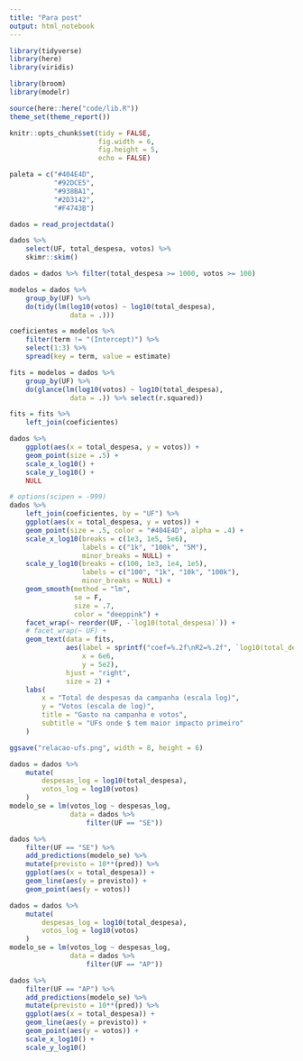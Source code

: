 ---
title: "Para post"
output: html_notebook
---

```{r echo=FALSE, message=FALSE, warning=FALSE}
library(tidyverse)
library(here)
library(viridis)

library(broom)
library(modelr)

source(here::here("code/lib.R"))
theme_set(theme_report())

knitr::opts_chunk$set(tidy = FALSE,
                      fig.width = 6,
                      fig.height = 5,
                      echo = FALSE)

paleta = c("#404E4D",
           "#92DCE5",
           "#938BA1",
           "#2D3142",
           "#F4743B")
```

```{r read}
dados = read_projectdata()
```

```{r}
dados %>% 
    select(UF, total_despesa, votos) %>% 
    skimr::skim()

dados = dados %>% filter(total_despesa >= 1000, votos >= 100)
```

```{r}
modelos = dados %>% 
    group_by(UF) %>% 
    do(tidy(lm(log10(votos) ~ log10(total_despesa), 
               data = .)))

coeficientes = modelos %>% 
    filter(term != "(Intercept)") %>% 
    select(1:3) %>% 
    spread(key = term, value = estimate)

fits = modelos = dados %>% 
    group_by(UF) %>% 
    do(glance(lm(log10(votos) ~ log10(total_despesa), 
               data = .)) %>% select(r.squared))

fits = fits %>% 
    left_join(coeficientes)

```

```{r}
dados %>% 
    ggplot(aes(x = total_despesa, y = votos)) + 
    geom_point(size = .5) + 
    scale_x_log10() +
    scale_y_log10() +
    NULL
```


```{r}
# options(scipen = -999)
dados %>% 
    left_join(coeficientes, by = "UF") %>%
    ggplot(aes(x = total_despesa, y = votos)) + 
    geom_point(size = .5, color = "#404E4D", alpha = .4) + 
    scale_x_log10(breaks = c(1e3, 1e5, 5e6), 
                  labels = c("1k", "100k", "5M"), 
                  minor_breaks = NULL) +
    scale_y_log10(breaks = c(100, 1e3, 1e4, 1e5), 
                  labels = c("100", "1k", "10k", "100k"), 
                  minor_breaks = NULL) +
    geom_smooth(method = "lm", 
                se = F,
                size = .7, 
                color = "deeppink") +
    facet_wrap(~ reorder(UF, -`log10(total_despesa)`)) +
    # facet_wrap(~ UF) + 
    geom_text(data = fits, 
              aes(label = sprintf("coef=%.2f\nR2=%.2f", `log10(total_despesa)`, r.squared), 
                  x = 6e6, 
                  y = 5e2), 
              hjust = "right", 
              size = 2) + 
    labs(
        x = "Total de despesas da campanha (escala log)", 
        y = "Votos (escala de log)", 
        title = "Gasto na campanha e votos", 
        subtitle = "UFs onde $ tem maior impacto primeiro"
    )

ggsave("relacao-ufs.png", width = 8, height = 6)
```

```{r}
dados = dados %>% 
    mutate(
        despesas_log = log10(total_despesa), 
        votos_log = log10(votos)
    )
modelo_se = lm(votos_log ~ despesas_log, 
               data = dados %>% 
                   filter(UF == "SE"))

dados %>% 
    filter(UF == "SE") %>% 
    add_predictions(modelo_se) %>% 
    mutate(previsto = 10**(pred)) %>% 
    ggplot(aes(x = total_despesa)) + 
    geom_line(aes(y = previsto)) + 
    geom_point(aes(y = votos))
```

```{r}
dados = dados %>% 
    mutate(
        despesas_log = log10(total_despesa), 
        votos_log = log10(votos)
    )
modelo_se = lm(votos_log ~ despesas_log, 
               data = dados %>% 
                   filter(UF == "AP"))

dados %>% 
    filter(UF == "AP") %>% 
    add_predictions(modelo_se) %>% 
    mutate(previsto = 10**(pred)) %>% 
    ggplot(aes(x = total_despesa)) + 
    geom_line(aes(y = previsto)) + 
    geom_point(aes(y = votos)) + 
    scale_x_log10() + 
    scale_y_log10()
```

